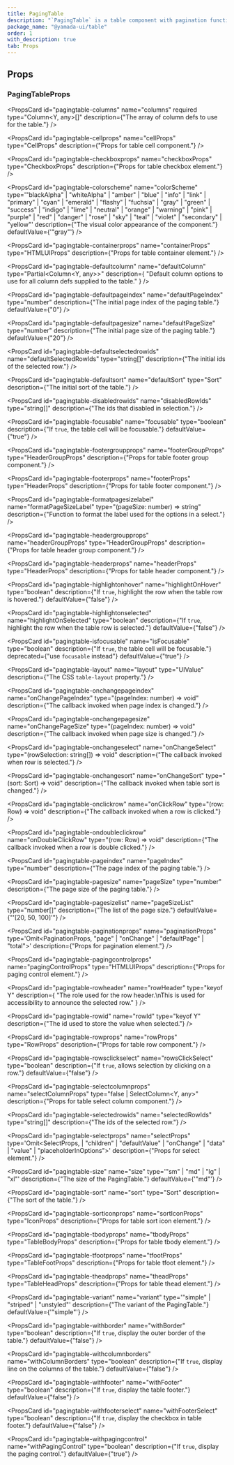 ```yaml
---
title: PagingTable
description: "`PagingTable` is a table component with pagination functionality."
package_name: "@yamada-ui/table"
order: 1
with_description: true
tab: Props
---
```


## Props

### PagingTableProps

<PropsCard
  id="pagingtable-columns"
  name="columns"
  required
  type="Column<Y, any>[]"
  description={"The array of column defs to use for the table."}
/>

<PropsCard
  id="pagingtable-cellprops"
  name="cellProps"
  type="CellProps<Y>"
  description={"Props for table cell component."}
/>

<PropsCard
  id="pagingtable-checkboxprops"
  name="checkboxProps"
  type="CheckboxProps<string>"
  description={"Props for table checkbox element."}
/>

<PropsCard
  id="pagingtable-colorscheme"
  name="colorScheme"
  type='"blackAlpha" | "whiteAlpha" | "amber" | "blue" | "info" | "link" | "primary" | "cyan" | "emerald" | "flashy" | "fuchsia" | "gray" | "green" | "success" | "indigo" | "lime" | "neutral" | "orange" | "warning" | "pink" | "purple" | "red" | "danger" | "rose" | "sky" | "teal" | "violet" | "secondary" | "yellow"'
  description={"The visual color appearance of the component."}
  defaultValue={'"gray"'}
/>

<PropsCard
  id="pagingtable-containerprops"
  name="containerProps"
  type="HTMLUIProps"
  description={"Props for table container element."}
/>

<PropsCard
  id="pagingtable-defaultcolumn"
  name="defaultColumn"
  type="Partial<Column<Y, any>>"
  description={
    "Default column options to use for all column defs supplied to the table."
  }
/>

<PropsCard
  id="pagingtable-defaultpageindex"
  name="defaultPageIndex"
  type="number"
  description={"The initial page index of the paging table."}
  defaultValue={"0"}
/>

<PropsCard
  id="pagingtable-defaultpagesize"
  name="defaultPageSize"
  type="number"
  description={"The initial page size of the paging table."}
  defaultValue={"20"}
/>

<PropsCard
  id="pagingtable-defaultselectedrowids"
  name="defaultSelectedRowIds"
  type="string[]"
  description={"The initial ids of the selected row."}
/>

<PropsCard
  id="pagingtable-defaultsort"
  name="defaultSort"
  type="Sort<Y>"
  description={"The initial sort of the table."}
/>

<PropsCard
  id="pagingtable-disabledrowids"
  name="disabledRowIds"
  type="string[]"
  description={"The ids that disabled in selection."}
/>

<PropsCard
  id="pagingtable-focusable"
  name="focusable"
  type="boolean"
  description={"If `true`, the table cell will be focusable."}
  defaultValue={"true"}
/>

<PropsCard
  id="pagingtable-footergroupprops"
  name="footerGroupProps"
  type="HeaderGroupProps<Y>"
  description={"Props for table footer group component."}
/>

<PropsCard
  id="pagingtable-footerprops"
  name="footerProps"
  type="HeaderProps<Y>"
  description={"Props for table footer component."}
/>

<PropsCard
  id="pagingtable-formatpagesizelabel"
  name="formatPageSizeLabel"
  type="(pageSize: number) => string"
  description={"Function to format the label used for the options in a select."}
/>

<PropsCard
  id="pagingtable-headergroupprops"
  name="headerGroupProps"
  type="HeaderGroupProps<Y>"
  description={"Props for table header group component."}
/>

<PropsCard
  id="pagingtable-headerprops"
  name="headerProps"
  type="HeaderProps<Y>"
  description={"Props for table header component."}
/>

<PropsCard
  id="pagingtable-highlightonhover"
  name="highlightOnHover"
  type="boolean"
  description={"If `true`, highlight the row when the table row is hovered."}
  defaultValue={"false"}
/>

<PropsCard
  id="pagingtable-highlightonselected"
  name="highlightOnSelected"
  type="boolean"
  description={"If `true`, highlight the row when the table row is selected."}
  defaultValue={"false"}
/>

<PropsCard
  id="pagingtable-isfocusable"
  name="isFocusable"
  type="boolean"
  description={"If `true`, the table cell will be focusable."}
  deprecated={"use `focusable` instead"}
  defaultValue={"true"}
/>

<PropsCard
  id="pagingtable-layout"
  name="layout"
  type="UIValue<TableLayout>"
  description={"The CSS `table-layout` property."}
/>

<PropsCard
  id="pagingtable-onchangepageindex"
  name="onChangePageIndex"
  type="(pageIndex: number) => void"
  description={"The callback invoked when page index is changed."}
/>

<PropsCard
  id="pagingtable-onchangepagesize"
  name="onChangePageSize"
  type="(pageIndex: number) => void"
  description={"The callback invoked when page size is changed."}
/>

<PropsCard
  id="pagingtable-onchangeselect"
  name="onChangeSelect"
  type="(rowSelection: string[]) => void"
  description={"The callback invoked when row is selected."}
/>

<PropsCard
  id="pagingtable-onchangesort"
  name="onChangeSort"
  type="(sort: Sort<Y>) => void"
  description={"The callback invoked when table sort is changed."}
/>

<PropsCard
  id="pagingtable-onclickrow"
  name="onClickRow"
  type="(row: Row<Y>) => void"
  description={"The callback invoked when a row is clicked."}
/>

<PropsCard
  id="pagingtable-ondoubleclickrow"
  name="onDoubleClickRow"
  type="(row: Row<Y>) => void"
  description={"The callback invoked when a row is double clicked."}
/>

<PropsCard
  id="pagingtable-pageindex"
  name="pageIndex"
  type="number"
  description={"The page index of the paging table."}
/>

<PropsCard
  id="pagingtable-pagesize"
  name="pageSize"
  type="number"
  description={"The page size of the paging table."}
/>

<PropsCard
  id="pagingtable-pagesizelist"
  name="pageSizeList"
  type="number[]"
  description={"The list of the page size."}
  defaultValue={"'[20, 50, 100]'"}
/>

<PropsCard
  id="pagingtable-paginationprops"
  name="paginationProps"
  type='Omit<PaginationProps,
  "page" | "onChange" | "defaultPage" | "total">'
  description={"Props for pagination element."}
/>

<PropsCard
  id="pagingtable-pagingcontrolprops"
  name="pagingControlProps"
  type="HTMLUIProps"
  description={"Props for paging control element."}
/>

<PropsCard
  id="pagingtable-rowheader"
  name="rowHeader"
  type="keyof Y"
  description={
    "The role used for the row header.\nThis is used for accessibility to announce the selected row."
  }
/>

<PropsCard
  id="pagingtable-rowid"
  name="rowId"
  type="keyof Y"
  description={"The id used to store the value when selected."}
/>

<PropsCard
  id="pagingtable-rowprops"
  name="rowProps"
  type="RowProps<Y>"
  description={"Props for table row component."}
/>

<PropsCard
  id="pagingtable-rowsclickselect"
  name="rowsClickSelect"
  type="boolean"
  description={"If `true`, allows selection by clicking on a row."}
  defaultValue={"false"}
/>

<PropsCard
  id="pagingtable-selectcolumnprops"
  name="selectColumnProps"
  type="false | SelectColumn<Y, any>"
  description={"Props for table select column component."}
/>

<PropsCard
  id="pagingtable-selectedrowids"
  name="selectedRowIds"
  type="string[]"
  description={"The ids of the selected row."}
/>

<PropsCard
  id="pagingtable-selectprops"
  name="selectProps"
  type='Omit<SelectProps,
  | "children"
  | "defaultValue"
  | "onChange"
  | "data"
  | "value"
  | "placeholderInOptions">'
  description={"Props for select element."}
/>

<PropsCard
  id="pagingtable-size"
  name="size"
  type='"sm" | "md" | "lg" | "xl"'
  description={"The size of the PagingTable."}
  defaultValue={'"md"'}
/>

<PropsCard
  id="pagingtable-sort"
  name="sort"
  type="Sort<Y>"
  description={"The sort of the table."}
/>

<PropsCard
  id="pagingtable-sorticonprops"
  name="sortIconProps"
  type="IconProps"
  description={"Props for table sort icon element."}
/>

<PropsCard
  id="pagingtable-tbodyprops"
  name="tbodyProps"
  type="TableBodyProps"
  description={"Props for table tbody element."}
/>

<PropsCard
  id="pagingtable-tfootprops"
  name="tfootProps"
  type="TableFootProps"
  description={"Props for table tfoot element."}
/>

<PropsCard
  id="pagingtable-theadprops"
  name="theadProps"
  type="TableHeadProps"
  description={"Props for table thead element."}
/>

<PropsCard
  id="pagingtable-variant"
  name="variant"
  type='"simple" | "striped" | "unstyled"'
  description={"The variant of the PagingTable."}
  defaultValue={'"simple"'}
/>

<PropsCard
  id="pagingtable-withborder"
  name="withBorder"
  type="boolean"
  description={"If `true`, display the outer border of the table."}
  defaultValue={"false"}
/>

<PropsCard
  id="pagingtable-withcolumnborders"
  name="withColumnBorders"
  type="boolean"
  description={"If `true`, display line on the columns of the table."}
  defaultValue={"false"}
/>

<PropsCard
  id="pagingtable-withfooter"
  name="withFooter"
  type="boolean"
  description={"If `true`, display the table footer."}
  defaultValue={"false"}
/>

<PropsCard
  id="pagingtable-withfooterselect"
  name="withFooterSelect"
  type="boolean"
  description={"If `true`, display the checkbox in table footer."}
  defaultValue={"false"}
/>

<PropsCard
  id="pagingtable-withpagingcontrol"
  name="withPagingControl"
  type="boolean"
  description={"If `true`, display the paging control."}
  defaultValue={"true"}
/>
